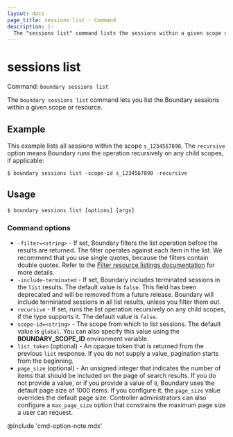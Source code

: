 ```yaml
---
layout: docs
page_title: sessions list - Command
description: |-
  The "sessions list" command lists the sessions within a given scope or resource.
---
```


# sessions list

Command: `boundary sessions list`

The `boundary sessions list` command lets you list the Boundary sessions within a given scope or resource.

## Example

This example lists all sessions within the scope `s_1234567890`.
The `recursive` option means Boundary runs the operation recursively on any child scopes, if applicable:

```shell-session
$ boundary sessions list -scope-id s_1234567890 -recursive
```

## Usage

<CodeBlockConfig hideClipboard>

```shell-session
$ boundary sessions list [options] [args]
```

</CodeBlockConfig>

### Command options

- `-filter=<string>` - If set, Boundary filters the list operation before the results are returned.
The filter operates against each item in the list.
We recommend that you use single quotes, because the filters contain double quotes.
Refer to the [Filter resource listings documentation](/boundary/docs/concepts/filtering/resource-listing) for more details.
- `-include-terminated` - If set, Boundary includes terminated sessions in the `list` results.
The default value is `false`.
This field has been deprecated and will be removed from a future release.
Boundary will include terminated sessions in all list results, unless you filter them out.
- `recursive` - If set, runs the list operation recursively on any child scopes, if the type supports it.
The default value is `false`.
- `scope-id=<string>` - The scope from which to list sessions.
The default value is `global`.
You can also specify this value using the **BOUNDARY_SCOPE_ID** environment variable.
- `list_token` (optional) - An opaque token that is returned from the previous `list` response.
If you do not supply a value, pagination starts from the beginning.
- `page_size` (optional) - An unsigned integer that indicates the number of items that should be included on the page of search results.
If you do not provide a value, or if you provide a value of `0`, Boundary uses the default page size of 1000 items.
If you configure it, the `page_size` value overrides the default page size.
Controller administrators can also configure a `max_page_size` option that constrains the maximum page size a user can request.

@include 'cmd-option-note.mdx'